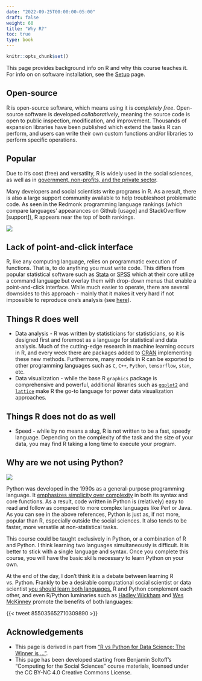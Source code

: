 ```yaml
---
date: "2022-09-25T00:00:00-05:00"
draft: false
weight: 60
title: "Why R?"
toc: true
type: book
---
```


```r
knitr::opts_chunk$set()
```

This page provides background info on R and why this course teaches it. For info on on software installation, see the [Setup](https://computing-soc-sci.netlify.app/setup/) page.

## Open-source

R is open-source software, which means using it is *completely free*. Open-source software is developed *collaboratively*, meaning the source code is open to public inspection, modification, and improvement. Thousands of expansion libraries have been published which extend the tasks R can perform, and users can write their own custom functions and/or libraries to perform specific operations.

## Popular

Due to it's cost (free) and versatilty, R is widely used in the social sciences, as well as in [government, non-profits, and the private sector](http://spectrum.ieee.org/static/interactive-the-top-programming-languages-2016).

Many developers and social scientists write programs in R. As a result, there is also a large support community available to help troubleshoot problematic code. As seen in the Redmonk programming language rankings (which compare languages' appearances on Github [usage] and StackOverflow [support]), R appears near the top of both rankings.

[![](/img/lang.rank_.618-1-1024x708.png)](https://redmonk.com/sogrady/2018/08/10/language-rankings-6-18/)

## Lack of point-and-click interface

R, like any computing language, relies on programmatic execution of functions. That is, to do anything you must write code. This differs from popular statistical software such as [Stata](http://www.stata.com/) or [SPSS](http://www.ibm.com/analytics/us/en/technology/spss/) which at their core utilize a command language but overlay them with drop-down menus that enable a point-and-click interface. While much easier to operate, there are several downsides to this approach - mainly that it makes it very hard if not impossible to reproduce one's analysis (see [here](https://web.stanford.edu/~gentzkow/research/CodeAndData.pdf)).

## Things R does well

* Data analysis - R was written by statisticians for statisticians, so it is designed first and foremost as a language for statistical and data analysis. Much of the cutting-edge research in machine learning occurs in R, and every week there are packages added to [CRAN](https://cran.r-project.org/) implementing these new methods. Furthermore, many models in R can be exported to other programming languages such as `C`, `C++`, `Python`, `tensorflow`, `stan`, etc.
* Data visualization - while the base R `graphics` package is comprehensive and powerful, additional libraries such as [`ggplot2`](http://docs.ggplot2.org/current/) and [`lattice`](https://cran.r-project.org/web/packages/lattice/index.html) make R the go-to language for power data visualization approaches.

## Things R does not do as well

* Speed - while by no means a slug, R is not written to be a fast, speedy language. Depending on the complexity of the task and the size of your data, you may find R taking a long time to execute your program.

## Why are we not using Python?

[![](/img/xkcd_python.png)](https://xkcd.com/353/)

Python was developed in the 1990s as a general-purpose programming language. It [emphasizes simplicity over complexity](https://en.wikipedia.org/wiki/Zen_of_Python) in both its syntax and core functions. As a result, code written in Python is (relatively) easy to read and follow as compared to more complex languages like Perl or Java. As you can see in the above references, Python is just as, if not more, popular than R, especially outside the social sciences. It also tends to be faster, more versatile at non-statistical tasks.

This course could be taught exclusively in Python, or a combination of R and Python. I think learning two languages simultaneously is  difficult. It is better to stick with a single language and syntax. Once you complete this course, you will have the basic skills necessary to learn Python on your own.

At the end of the day, I don't think it is a debate between learning R vs. Python. Frankly to be a desirable computational social scientist or data scientist [you should learn both languages.](https://blog.usejournal.com/python-vs-and-r-for-data-science-833b48ccc91d) R and Python complement each other, and even R/Python luminaries such as [Hadley Wickham](https://twitter.com/hadleywickham) and [Wes McKinney](https://ursalabs.org/) promote the benefits of both languages:

{{< tweet 855035652710309890 >}}

<!--
It does many things well, like R, but is perhaps better in some aspects:

* General computation - since Python is a general computational language, it is more versatile at non-statistical tasks and is a bit more popular outside the statistics community.
* Speed - because it is a general computing language, Python is optimized to be fast (assuming you write your code optimally). As your data becomes larger or more complex, you might find Python to be faster than R for your analytical needs.
* Workflow - since Python is a general-purpose language, you can build entire applications using it. R, not so much.

That said, there are also things it does not do as well as R:

* Visualizations - visual graphics libraries in Python are increasing in number and quality (see [`matplotlib`](http://matplotlib.org/), [`pygal`](http://www.pygal.org/en/stable/), and [`seaborn`](https://stanford.edu/~mwaskom/software/seaborn/)), but are still behind R in terms of comprehensiveness and ease of use. Of course, once you wish to create interactive and advanced information visualizations, you can also used more specialized software such as [Tableau](http://www.tableau.com/) or [D3](https://d3js.org/).
* Add-on libraries - previously Python was criticized for its lack of libraries to perform statistical analysis and data manipulation, especially relative to the plethora of libraries for R. In recent years Python has begun to catch up with libraries for scientific computing ([`numpy`](http://www.numpy.org/)), data analysis ([`pandas`](http://pandas.pydata.org/)), and machine learning ([`scikit-learn`](http://scikit-learn.org/stable/)). However

-->

## Acknowledgements

* This page is derived in part from ["R vs Python for Data Science: The Winner is …"](http://www.kdnuggets.com/2015/05/r-vs-python-data-science.html).
* This page has been developed starting from Benjamin Soltoff’s “Computing for the Social Sciences” course materials, licensed under the CC BY-NC 4.0 Creative Commons License.
